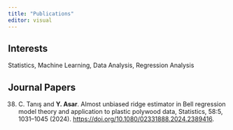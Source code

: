 ```yaml
---
title: "Publications"
editor: visual
---
```


## Interests

Statistics, Machine Learning, Data Analysis, Regression Analysis

## Journal Papers

38. C. Tanış and **Y. Asar**. Almost unbiased ridge estimator in Bell regression model theory and application to plastic polywood data, Statistics, 58:5, 1031–1045 (2024). [https://doi.org/10.1080/02331888.2024.2389416](https://doi.org/10.1080/02331888.2024.2389416).